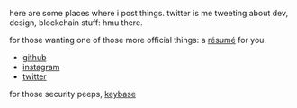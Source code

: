 
<Helmet>
  <title>about</title>
  <link rel="icon" type="image/png" href={favicon} />
</Helmet>

here are some places where i post things. twitter is me tweeting about dev, design, blockchain stuff: hmu there.

for those wanting one of those more official things: a [résumé](/jeff-reiner.pdf) for you.

- [github](https://github.com/mirshko)
- [instagram](https://www.instagram.com/mirshko)
- [twitter](https://twitter.com/mirshko)

for those security peeps, [keybase](https://keybase.io/mirshko)
